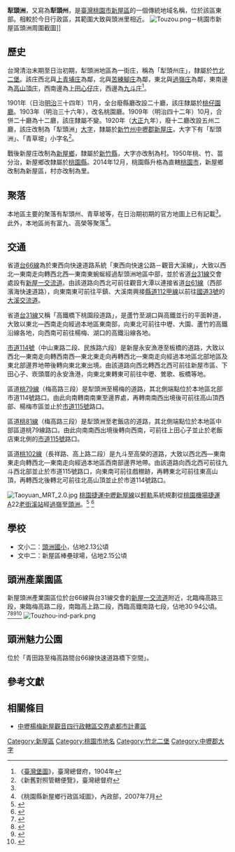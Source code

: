 {{noteTA　
|1 = zh-cn:庄; zh-hk:庄; zh-tw:庄;
}}
'''犁頭洲'''，又寫為'''犁頭州'''，是[[臺灣|臺灣]][[桃園市|桃園市]][[新屋區|新屋區]]的一個傳統地域名稱，位於該區東部。相較於今日行政區，其範圍大致與頭洲里相近。
[[File:Touzou.png|thumb]]－桃園市新屋區頭洲周圍截圖]]

==歷史==
台灣清治末期至日治初期，犁頭洲地區為一街庄，稱為「犁頭州庄」，隸屬於[[竹北二堡|竹北二堡]]。該庄西北與[[上青埔庄|上青埔庄]]為鄰，北與[[苦練腳庄|苦練腳庄]]為鄰，東北與[[過嶺_(桃園市)|過嶺庄]]為鄰，東南邊為[[高山頂庄|高山頂庄]]，西南邊為[[上田心仔庄|上田心仔庄]]，西邊為[[九斗庄|九斗庄]]<ref name="臺灣堡圖">《[[臺灣堡圖|臺灣堡圖]]》，臺灣總督府，1904年</ref>。

1901年（日治[[明治|明治]]三十四年）11月，全台廢縣廳改設二十廳，該庄隸屬於[[桃仔園廳|桃仔園廳]]。1903年（明治三十六年），改名桃園廳。1909年（明治四十二年）10月，合併二十廳為十二廳，該庄隸屬不變。1920年（[[大正|大正]]九年），廢十二廳改設五州二廳，該庄改制為「犁頭洲」[[大字|大字]]，隸屬於[[新竹州|新竹州]][[中壢郡|中壢郡]][[新屋庄|新屋庄]]，大字下有「犁頭洲」、「青草坡」小字名<ref>《新舊對照管轄便覽》，臺灣總督府</ref>。

戰後新屋庄改制為[[新屋鄉|新屋鄉]]，隸屬於[[新竹縣|新竹縣]]，大字亦改制為村。1950年桃、竹、苗分治，新屋鄉改隸屬於[[桃園縣|桃園縣]]。2014年12月，桃園縣升格為直轄[[桃園市|桃園市]]，新屋鄉改制為新屋區，村亦改制為里。

==聚落==
本地區主要的聚落有犁頭州、青草坡等，在日治期初期的官方地圖上已有記載<ref name="臺灣堡圖"/>。此外，本地區尚有富九、高榮等聚落<ref>《桃園縣新屋鄉行政區域圖》，內政部，2007年7月</ref>。

==交通==
省道[[台66線|台66線]]為於東西向快速道路系統「東西向快速公路－觀音大溪線」，大致以西北—東南走向轉西北西—東南東蜿蜒經過犁頭洲地區中部，並於省道[[台31線|台31線]]交會處設有[[新屋一交流道|新屋一交流道]]。由該道路向西北可前往觀音大潭以連接省道[[台61線|台61線]]（西部濱海快速道路），向東南東可前往平鎮、大溪南興接[[縣道112號#甲線|縣道112甲線]]以前往[[福爾摩沙高速公路|國道3號]]的[[大溪交流道|大溪交流道]]。

省道[[台31線|台31線]]又稱「高鐵橋下桃園段道路」，是蘆竹至湖口與高鐵並行的平面幹道，大致以東北—西南走向經過本地區東南部，向東北可前往中壢、大園、蘆竹的高鐵沿線各地，向西南可前往楊梅、湖口的高鐵沿線各地。

[[市道114號|市道114號]]（中山東路二段、民族路六段）是新屋永安漁港至板橋的道路，大致以西北—東南走向轉西南西—東北東走向再轉西北—東南走向經過本地區北部地區及東北部邊界地帶後轉向東北東出境。由該道路向西北轉西北西可前往新屋市區、下田心子、崁頭厝的永安漁港，向東北東轉東可前往中壢、鶯歌、板橋等地。

區道[[桃79線|桃79線]]（梅高路三段）是犁頭洲至楊梅的道路，其北側端點位於本地區北部市道114號路口。由此向南轉南南東至邊界處，再轉南南西出境後可前往高山頂西部、楊梅市區並止於[[市道115號|市道115號]]路口。

區道[[桃81線|桃81線]]（梅高路三段）是犁頭洲至老飯店的道路，其北側端點位於本地區中部區道桃79線路口。由此向南南西出境後轉向西南，可前往上田心子並止於老飯店東北側的[[市道115號|市道115號]]路口。

區道[[桃102線|桃102線]]（長祥路、高上路二段）是九斗至高榮的道路，大致以西北西—東南東走向轉西北—東南走向經過本地區西南部邊界地帶。由該道路向西北西可前往九斗西北部並止於市道115號路口，向東南可前往戲棚跡，再轉東北可前往東高山頂，再轉西北後轉北可前往北高山頂並止於市道114號路口。

[[File:Taoyuan_MRT_2.0.jpg|thumb]]
[[桃園捷運|桃園捷運]][[中壢新屋線|中壢新屋線]]以[[輕軌運輸系統|輕軌]]系統規劃從[[桃園機場捷運|桃園機場捷運]]A22[[老街溪站|老街溪站]]經[[過嶺站|過嶺]]至[[頭洲站|頭洲]]。<ref>{{Cite web |url=https://dorts.tycg.gov.tw/announcement/detail-bulletin?id=20086a47-77e9-4c54-b264-8e7d503328a8 |title=三心六線軌道建設再延伸 (北區場)桃園捷運路網2.0說明會 |access-date=2020-07-07 |archive-date=2020-07-07 |archive-url=https://web.archive.org/web/20200707025109/https://dorts.tycg.gov.tw/announcement/detail-bulletin?id=20086a47-77e9-4c54-b264-8e7d503328a8 |dead-url=no }}</ref>
<ref>{{Cite web |url=https://www.tycg.gov.tw/ch/home.jsp?id=10412&parentpath=0,10401&mcustomize=news_view.jsp&dataserno=202007060004&aplistdn=ou=news,ou=chinese,ou=ap_root,o=tycg,c=tw&toolsflag=Y |title=桃園捷運路網2.0擘劃未來30年願景，最快今年底送交通部審議 |access-date=2020-07-07 |archive-date=2020-07-07 |archive-url=https://web.archive.org/web/20200707015224/https://www.tycg.gov.tw/ch/home.jsp?id=10412&parentpath=0,10401&mcustomize=news_view.jsp&dataserno=202007060004&aplistdn=ou=news,ou=chinese,ou=ap_root,o=tycg,c=tw&toolsflag=Y |dead-url=no }}</ref>

==學校==
*文小二：[[頭洲國小|頭洲國小]]，佔地2.13公頃
*文中二：新屋區棒壘球場，佔地2.15公頃

==頭洲產業園區==
新屋頭洲產業園區位於台66線與台31線交會的[[新屋一交流道|新屋一交流道]]附近，北臨梅高路三段，東臨梅高路二段，南臨高上路二段，西臨高鐵南路七段，佔地30‧94公頃。<ref>{{Cite web |url=https://tw.news.yahoo.com/%E6%B4%BB%E5%8C%96%E9%96%92%E7%BD%AE%E5%9C%92%E5%8D%80-%E7%BC%BA%E5%9C%B0%E5%9B%B0%E5%A2%83%E6%9C%89%E8%A7%A3-160000408.html |title=活化閒置園區缺地困境有解 |access-date=2018-11-23 |archive-date=2020-05-25 |archive-url=https://web.archive.org/web/20200525191917/https://tw.news.yahoo.com/%E6%B4%BB%E5%8C%96%E9%96%92%E7%BD%AE%E5%9C%92%E5%8D%80-%E7%BC%BA%E5%9C%B0%E5%9B%B0%E5%A2%83%E6%9C%89%E8%A7%A3-160000408.html |dead-url=no }}</ref><ref>{{Cite web |url=https://www.tycg.gov.tw/uploaddowndoc?file=chcivil2%2F201812281804130.pdf&filedisplay=%E6%96%B0%E5%B1%8B%E5%8D%80.pdf&flag=doc |title=新屋頭洲產業園區計畫 - 桃園市政府 |access-date=2022-01-14 |archive-date=2019-05-20 |archive-url=https://web.archive.org/web/20190520103240/https://www.tycg.gov.tw/uploaddowndoc?file=chcivil2%2F201812281804130.pdf&filedisplay=%E6%96%B0%E5%B1%8B%E5%8D%80.pdf&flag=doc |dead-url=no }}</ref><ref>{{Cite web |url=https://www.moeaidb.gov.tw/external/ctlr?PRO=filepath.DownloadFile&f=announce&t=f&id=582 |title=本計畫補助開發新設產業園區並釋出產業用地案件 |access-date=2019-05-13 |archive-date=2019-05-20 |archive-url=https://web.archive.org/web/20190520143210/https://www.moeaidb.gov.tw/external/ctlr?PRO=filepath.DownloadFile&f=announce&t=f&id=582 |dead-url=no }}</ref><ref>{{Cite web |url=https://urbanscapetw.blogspot.com/2018/11/0410710.html |title=新屋區重大建設說明會 |access-date=2019-12-31 |archive-date=2020-05-25 |archive-url=https://web.archive.org/web/20200525191930/https://urbanscapetw.blogspot.com/2018/11/0410710.html |dead-url=no }}</ref>
[[File:Touzhou-ind-park.png|thumb]]

==頭洲魅力公園==
位於「青田路至梅高路間台66線快速道路橋下空間」。

==參考文獻==
{{reflist}}

==相關條目==
*[[中壢楊梅新屋觀音四行政轄區交界處都市計畫區|中壢楊梅新屋觀音四行政轄區交界處都市計畫區]]

{{中壢郡}}

[[Category:新屋區|Category:新屋區]]
[[Category:桃園市地名|Category:桃園市地名]]
[[Category:竹北二堡|Category:竹北二堡]]
[[Category:中壢郡大字|Category:中壢郡大字]]